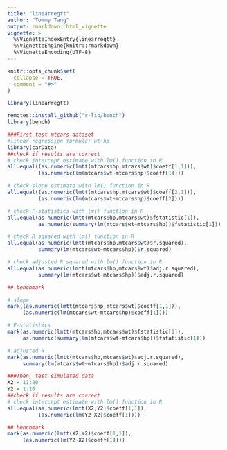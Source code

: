 ```yaml
---
title: "linearregtt"
author: "Tommy Tang"
output: rmarkdown::html_vignette
vignette: >
  %\VignetteIndexEntry{linearregtt}
  %\VignetteEngine{knitr::rmarkdown}
  %\VignetteEncoding{UTF-8}
---
```


```r
knitr::opts_chunk$set(
  collapse = TRUE,
  comment = "#>"
)
```

```r
library(linearregtt)

remotes::install_github("r-lib/bench")
library(bench)

###First test mtcars dataset
#linear regression formula: wt~hp
library(carData)
##check if results are correct
# check intercept estimate with lm() function in R
all.equal((as.numeric(lmtt(mtcars$hp,mtcars$wt)$coeff[1,1])),
          (as.numeric(lm(mtcars$wt~mtcars$hp)$coeff[1])))

# check slope estimate with lm() function in R
all.equal((as.numeric(lmtt(mtcars$hp,mtcars$wt)$coeff[2,1])),
          (as.numeric(lm(mtcars$wt~mtcars$hp)$coeff[2])))

# check F-statistics with lm() function in R
all.equal(as.numeric(lmtt(mtcars$hp,mtcars$wt)$fstatistic[1]),
          as.numeric(summary(lm(mtcars$wt~mtcars$hp))$fstatistic[1]))

# check R squared with lm() function in R
all.equal(as.numeric(lmtt(mtcars$hp,mtcars$wt)$r.squared),
          summary(lm(mtcars$wt~mtcars$hp))$r.squared)

# check adjusted R squared with lm() function in R
all.equal(as.numeric(lmtt(mtcars$hp,mtcars$wt)$adj.r.squared),
          summary(lm(mtcars$wt~mtcars$hp))$adj.r.squared)

## benchmark

# slope
mark((as.numeric(lmtt(mtcars$hp,mtcars$wt)$coeff[1,1])),
     (as.numeric(lm(mtcars$wt~mtcars$hp)$coeff[1])))

# F-statistics
mark(as.numeric(lmtt(mtcars$hp,mtcars$wt)$fstatistic[1]),
     as.numeric(summary(lm(mtcars$wt~mtcars$hp))$fstatistic[1]))

# adjusted R          
mark(as.numeric(lmtt(mtcars$hp,mtcars$wt)$adj.r.squared),
     summary(lm(mtcars$wt~mtcars$hp))$adj.r.squared)

###Then, test simulated data
X2 = 11:20
Y2 = 1:10
##check if results are correct
# check intercept estimate with lm() function in R
all.equal(as.numeric(lmtt(X2,Y2)$coeff[1,1]),
          (as.numeric(lm(Y2~X2)$coeff[1])))

## benchmark
mark(as.numeric(lmtt(X2,Y2)$coeff[1,1]),
     (as.numeric(lm(Y2~X2)$coeff[1])))

```
